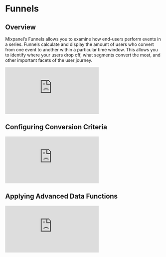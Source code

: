 # Funnels

## Overview 
Mixpanel’s Funnels allows you to examine how end-users perform events in a series. Funnels calculate and display the amount of users who convert from one event to another within a particular time window. This allows you to identify where your users drop off, what segments convert the most, and other important facets of the user journey.


<p style={{ position: 'relative', paddingBottom: '56.25%', height: 0, overflow: 'hidden' }}>
  <iframe src="https://www.loom.com/embed/085c4a16c3f74abf92db185ae55aaf6c" frameBorder="0" style={{ position: 'absolute', top: 0, left: 0, width: '100%', height: '100%' }} allowFullScreen></iframe>
</p>

## Configuring Conversion Criteria

<p style={{ position: 'relative', paddingBottom: '56.25%', height: 0, overflow: 'hidden' }}>
  <iframe src="https://www.loom.com/embed/56c79ac257f343d98bd9eef1f7271299" frameBorder="0" style={{ position: 'absolute', top: 0, left: 0, width: '100%', height: '100%' }} allowFullScreen></iframe>
</p>

## Applying Advanced Data Functions

<p style={{ position: 'relative', paddingBottom: '56.25%', height: 0, overflow: 'hidden' }}>
  <iframe src="https://www.loom.com/embed/1c5da3ec08cd4aa090b90359cbcd8a34" frameBorder="0" style={{ position: 'absolute', top: 0, left: 0, width: '100%', height: '100%' }} allowFullScreen></iframe>
</p>
